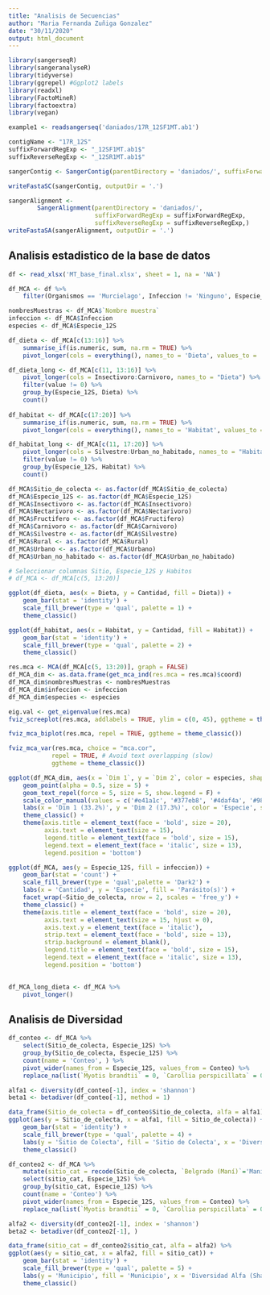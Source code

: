 ```yaml
---
title: "Analisis de Secuencias"
author: "Maria Fernanda Zuñiga Gonzalez"
date: "30/11/2020"
output: html_document
---
```

```r
library(sangerseqR)
library(sangeranalyseR)
library(tidyverse)
library(ggrepel) #Ggplot2 labels
library(readxl)
library(FactoMineR)
library(factoextra)
library(vegan)
```

```r
example1 <- readsangerseq('daniados/17R_12SF1MT.ab1')
```

```r
contigName <- "17R_12S"
suffixForwardRegExp <- "_12SF1MT.ab1$"
suffixReverseRegExp <- "_12SR1MT.ab1$"

sangerContig <- SangerContig(parentDirectory = 'daniados/', suffixForwardRegExp = suffixForwardRegExp, suffixReverseRegExp = suffixReverseRegExp)

writeFastaSC(sangerContig, outputDir = '.')
```

```r
sangerAlignment <- 
        SangerAlignment(parentDirectory = 'daniados/',
                        suffixForwardRegExp = suffixForwardRegExp,
                        suffixReverseRegExp = suffixReverseRegExp,)
writeFastaSA(sangerAlignment, outputDir = '.')
```

## Analisis estadistico de la base de datos

```r
df <- read_xlsx('MT_base_final.xlsx', sheet = 1, na = 'NA')

df_MCA <- df %>%
    filter(Organismos == 'Murcielago', Infeccion != 'Ninguno', Especie_12S != 'Chiroptera')

nombresMuestras <- df_MCA$`Nombre muestra`
infeccion <- df_MCA$Infeccion
especies <- df_MCA$Especie_12S

df_dieta <- df_MCA[c(13:16)] %>%
    summarise_if(is.numeric, sum, na.rm = TRUE) %>% 
    pivot_longer(cols = everything(), names_to = 'Dieta', values_to = 'Cantidad')

df_dieta_long <- df_MCA[c(11, 13:16)] %>%
    pivot_longer(cols = Insectivoro:Carnivoro, names_to = "Dieta") %>%
    filter(value != 0) %>%
    group_by(Especie_12S, Dieta) %>%
    count()
    
df_habitat <- df_MCA[c(17:20)] %>%
    summarise_if(is.numeric, sum, na.rm = TRUE) %>% 
    pivot_longer(cols = everything(), names_to = 'Habitat', values_to = 'Cantidad')

df_habitat_long <- df_MCA[c(11, 17:20)] %>%
    pivot_longer(cols = Silvestre:Urban_no_habitado, names_to = "Habitat") %>%
    filter(value != 0) %>%
    group_by(Especie_12S, Habitat) %>%
    count()

df_MCA$Sitio_de_colecta <- as.factor(df_MCA$Sitio_de_colecta)
df_MCA$Especie_12S <- as.factor(df_MCA$Especie_12S)
df_MCA$Insectivoro <- as.factor(df_MCA$Insectivoro)
df_MCA$Nectarivoro <- as.factor(df_MCA$Nectarivoro)
df_MCA$Fructifero <- as.factor(df_MCA$Fructifero)
df_MCA$Carnivoro <- as.factor(df_MCA$Carnivoro)
df_MCA$Silvestre <- as.factor(df_MCA$Silvestre)
df_MCA$Rural <- as.factor(df_MCA$Rural)
df_MCA$Urbano <- as.factor(df_MCA$Urbano)
df_MCA$Urban_no_habitado <- as.factor(df_MCA$Urban_no_habitado)

# Seleccionar columnas Sitio, Especie_12S y Habitos
# df_MCA <- df_MCA[c(5, 13:20)]

```

```r
ggplot(df_dieta, aes(x = Dieta, y = Cantidad, fill = Dieta)) + 
    geom_bar(stat = 'identity') + 
    scale_fill_brewer(type = 'qual', palette = 1) +
    theme_classic()
```
```r
ggplot(df_habitat, aes(x = Habitat, y = Cantidad, fill = Habitat)) + 
    geom_bar(stat = 'identity') + 
    scale_fill_brewer(type = 'qual', palette = 2) +
    theme_classic()
```

```r
res.mca <- MCA(df_MCA[c(5, 13:20)], graph = FALSE)
df_MCA_dim <- as.data.frame(get_mca_ind(res.mca = res.mca)$coord)
df_MCA_dim$nombresMuestras <- nombresMuestras
df_MCA_dim$infeccion <- infeccion
df_MCA_dim$especies <- especies
```

```r
eig.val <- get_eigenvalue(res.mca)
fviz_screeplot(res.mca, addlabels = TRUE, ylim = c(0, 45), ggtheme = theme_classic())
```

```r
fviz_mca_biplot(res.mca, repel = TRUE, ggtheme = theme_classic())
```
```r
fviz_mca_var(res.mca, choice = "mca.cor", 
            repel = TRUE, # Avoid text overlapping (slow)
            ggtheme = theme_classic())
```

```r
ggplot(df_MCA_dim, aes(x = `Dim 1`, y = `Dim 2`, color = especies, shape = infeccion, label = nombresMuestras)) + 
    geom_point(alpha = 0.5, size = 5) +
    geom_text_repel(force = 5, size = 5, show.legend = F) +
    scale_color_manual(values = c('#e41a1c', '#377eb8', '#4daf4a', '#984ea3', '#ff7f00', '#959c17', '#a65628', '#f781bf', '#999999')) +
    labs(x = 'Dim 1 (33.2%)', y = 'Dim 2 (17.3%)', color = 'Especie', shape = 'Parásito(s)') +
    theme_classic() +
    theme(axis.title = element_text(face = 'bold', size = 20),
          axis.text = element_text(size = 15),
          legend.title = element_text(face = 'bold', size = 15),
          legend.text = element_text(face = 'italic', size = 13),
          legend.position = 'bottom')
```

```r
ggplot(df_MCA, aes(y = Especie_12S, fill = infeccion)) +
    geom_bar(stat = 'count') +
    scale_fill_brewer(type = 'qual',palette = 'Dark2') +
    labs(x = 'Cantidad', y = 'Especie', fill = 'Parásito(s)') +
    facet_wrap(~Sitio_de_colecta, nrow = 2, scales = 'free_y') +
    theme_classic() +
    theme(axis.title = element_text(face = 'bold', size = 20),
          axis.text = element_text(size = 15, hjust = 0),
          axis.text.y = element_text(face = 'italic'),
          strip.text = element_text(face = 'bold', size = 13),
          strip.background = element_blank(),
          legend.title = element_text(face = 'bold', size = 15),
          legend.text = element_text(face = 'italic', size = 13),
          legend.position = 'bottom')
    
```

```r
df_MCA_long_dieta <- df_MCA %>%
    pivot_longer()
```


## Analisis de Diversidad
```r
df_conteo <- df_MCA %>%
    select(Sitio_de_colecta, Especie_12S) %>%
    group_by(Sitio_de_colecta, Especie_12S) %>%
    count(name = 'Conteo', ) %>%
    pivot_wider(names_from = Especie_12S, values_from = Conteo) %>%
    replace_na(list(`Myotis brandtii` = 0, `Carollia perspicillata` = 0, `Glossophaga soricina` = 0, `Micronycteris brachyotis` = 0, `Anoura caudifer` = 0, `Phyllostomus hastatus` = 0, `Saccopteryx leptura` = 0, `Carollia brevicauda` = 0, `Vampyrum spectrum` = 0))

alfa1 <- diversity(df_conteo[-1], index = 'shannon')
beta1 <- betadiver(df_conteo[-1], method = 1)
```

```r
data_frame(Sitio_de_colecta = df_conteo$Sitio_de_colecta, alfa = alfa1) %>%
ggplot(aes(y = Sitio_de_colecta, x = alfa1, fill = Sitio_de_colecta)) +
    geom_bar(stat = 'identity') + 
    scale_fill_brewer(type = 'qual', palette = 4) +
    labs(y = 'Sitio de Colecta', fill = 'Sitio de Colecta', x = 'Diversidad Alfa (Shannon)') +
    theme_classic()
```


```r
df_conteo2 <- df_MCA %>%
    mutate(sitio_cat = recode(Sitio_de_colecta, `Belgrado (Maní)`='Mani', `Cruz Verde (Tamara)`='Tamara', `Cueva guacharos (Aguazul)`='Aguazul', `Curama (pore)`='Pore', `La Graciela (Aguazul)`='Aguazul', `La niata (yopal)`='Yopal', `Ramon Nonato (Pore)`='Pore', `San Isidro (Pore)`='Pore')) %>%
    select(sitio_cat, Especie_12S) %>%
    group_by(sitio_cat, Especie_12S) %>%
    count(name = 'Conteo') %>%
    pivot_wider(names_from = Especie_12S, values_from = Conteo) %>%
    replace_na(list(`Myotis brandtii` = 0, `Carollia perspicillata` = 0, `Glossophaga soricina` = 0, `Micronycteris brachyotis` = 0, `Anoura caudifer` = 0, `Phyllostomus hastatus` = 0, `Saccopteryx leptura` = 0, `Carollia brevicauda` = 0, `Vampyrum spectrum` = 0))

alfa2 <- diversity(df_conteo2[-1], index = 'shannon')
beta2 <- betadiver(df_conteo2[-1], )
```

```r
data_frame(sitio_cat = df_conteo2$sitio_cat, alfa = alfa2) %>%
ggplot(aes(y = sitio_cat, x = alfa2, fill = sitio_cat)) +
    geom_bar(stat = 'identity') + 
    scale_fill_brewer(type = 'qual', palette = 5) +
    labs(y = 'Municipio', fill = 'Municipio', x = 'Diversidad Alfa (Shannon)') +
    theme_classic()
```
